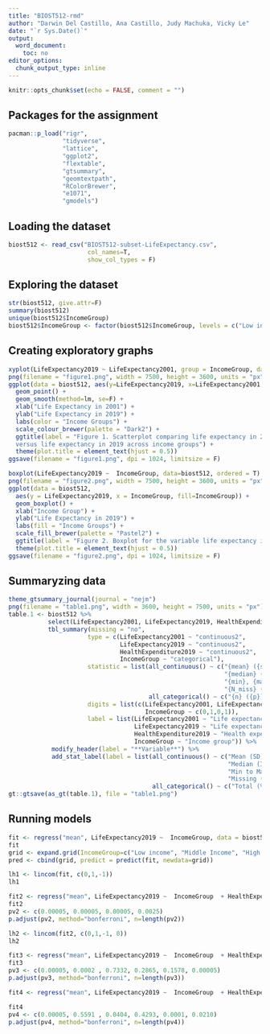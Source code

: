 ```yaml
---
title: "BIOST512-rmd"
author: "Darwin Del Castillo, Ana Castillo, Judy Machuka, Vicky Le"
date: "`r Sys.Date()`"
output:
  word_document:
    toc: no
editor_options:
  chunk_output_type: inline
---
```


```r
knitr::opts_chunk$set(echo = FALSE, comment = "")
```
## Packages for the assignment
```r
pacman::p_load("rigr", 
               "tidyverse", 
               "lattice", 
               "ggplot2", 
               "flextable", 
               "gtsummary",
               "geomtextpath",
               "RColorBrewer",
               "e1071",
               "gmodels")
```
## Loading the dataset
```r
biost512 <- read_csv("BIOST512-subset-LifeExpectancy.csv",
                      col_names=T,
                      show_col_types = F)
```
## Exploring the dataset
```r
str(biost512, give.attr=F)
summary(biost512)
unique(biost512$IncomeGroup)
biost512$IncomeGroup <- factor(biost512$IncomeGroup, levels = c("Low income", "Middle Income", "High income"), ordered = is.ordered(biost512$IncomeGroup)) 
```
## Creating exploratory graphs
```r
xyplot(LifeExpectancy2019 ~ LifeExpectancy2001, group = IncomeGroup, data=biost512, type=c("p","r"), auto.key=TRUE)
png(filename = "figure1.png", width = 7500, height = 3600, units = "px")
ggplot(data = biost512, aes(y=LifeExpectancy2019, x=LifeExpectancy2001, color=IncomeGroup, label=IncomeGroup)) +
  geom_point() +
  geom_smooth(method=lm, se=F) +
  xlab("Life Expectancy in 2001") +
  ylab("Life Expectancy in 2019") +
  labs(color = "Income Groups") +
  scale_colour_brewer(palette = "Dark2") +
  ggtitle(label = "Figure 1. Scatterplot comparing life expectancy in 2001 
  versus life expectancy in 2019 across income groups") +
  theme(plot.title = element_text(hjust = 0.5))
ggsave(filename = "figure1.png", dpi = 1024, limitsize = F)

```

```r
boxplot(LifeExpectancy2019 ~  IncomeGroup, data=biost512, ordered = T)
png(filename = "figure2.png", width = 7500, height = 3600, units = "px")
ggplot(data = biost512, 
  aes(y = LifeExpectancy2019, x = IncomeGroup, fill=IncomeGroup)) + 
  geom_boxplot() + 
  xlab("Income Group") +
  ylab("Life Expectancy in 2019") +
  labs(fill = "Income Groups") + 
  scale_fill_brewer(palette = "Pastel2") +
  ggtitle(label = "Figure 2. Boxplot for the variable life expectancy in 2019") +
  theme(plot.title = element_text(hjust = 0.5))
ggsave(filename = "figure2.png", dpi = 1024, limitsize = F)

```
## Summaryzing data
```r
theme_gtsummary_journal(journal = "nejm")
png(filename = "table1.png", width = 3600, height = 7500, units = "px")
table.1 <- biost512 %>%
           select(LifeExpectancy2001, LifeExpectancy2019, HealthExpenditure2019, IncomeGroup) %>% 
           tbl_summary(missing = "no",
                      type = c(LifeExpectancy2001 ~ "continuous2", 
                               LifeExpectancy2019 ~ "continuous2", 
                               HealthExpenditure2019 ~ "continuous2",
                               IncomeGroup ~ "categorical"),
                      statistic = list(all_continuous() ~ c("{mean} ({sd})",
                                                            "{median} ({p25}, {p75})", 
                                                            "{min}, {max}",
                                                            "{N_miss} ({p_miss})"),
                                       all_categorical() ~ c("{n} ({p})")),
                      digits = list(c(LifeExpectancy2001, LifeExpectancy2019, HealthExpenditure2019) ~ c(0,1,0,0,0,0,0,0,1),
                                      IncomeGroup ~ c(0,1,0,1)),
                      label = list(LifeExpectancy2001 ~ "Life expectancy in 2001",
                                   LifeExpectancy2019 ~ "Life expectancy in 2019",
                                   HealthExpenditure2019 ~ "Health expenditure in 2019",
                                   IncomeGroup ~ "Income group")) %>%
            modify_header(label = "**Variable**") %>% 
            add_stat_label(label = list(all_continuous() ~ c("Mean (SD)", 
                                                             "Median (IQR)",
                                                             "Min to Max",
                                                             "Missing (%)"),
                                        all_categorical() ~ c("Total (%)")))
gt::gtsave(as_gt(table.1), file = "table1.png")
```
## Running models
```r
fit <- regress("mean", LifeExpectancy2019 ~  IncomeGroup, data = biost512)
fit
grid <- expand.grid(IncomeGroup=c("Low income", "Middle Income", "High income"))
pred <- cbind(grid, predict = predict(fit, newdata=grid))

lh1 <- lincom(fit, c(0,1,-1)) 
lh1
```

```r
fit2 <- regress("mean", LifeExpectancy2019 ~  IncomeGroup  + HealthExpenditure2019, data = biost512)
fit2
pv2 <- c(0.00005, 0.00005, 0.00005, 0.0025)
p.adjust(pv2, method="bonferroni", n=length(pv2))

lh2 <- lincom(fit2, c(0,1,-1, 0)) 
lh2
```

```r
fit3 <- regress("mean", LifeExpectancy2019 ~  IncomeGroup  + HealthExpenditure2019 + LifeExpectancy2001, data = biost512)
fit3
pv3 <- c(0.00005, 0.0002 , 0.7332, 0.2865, 0.1578, 0.00005)
p.adjust(pv3, method="bonferroni", n=length(pv3))

```

```r
fit4 <- regress("mean", LifeExpectancy2019 ~  IncomeGroup  + HealthExpenditure2019 + U(lifeexp = ~ LifeExpectancy2001 + IncomeGroup:LifeExpectancy2001), data = biost512)

fit4
pv4 <- c(0.00005, 0.5591 , 0.0404, 0.4293, 0.0001, 0.0210)
p.adjust(pv4, method="bonferroni", n=length(pv4))
```

